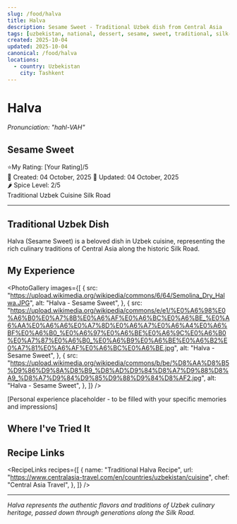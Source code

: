 ```yaml
---
slug: /food/halva
title: Halva
description: Sesame Sweet - Traditional Uzbek dish from Central Asia
tags: [uzbekistan, national, dessert, sesame, sweet, traditional, silk-road]
created: 2025-10-04
updated: 2025-10-04
canonical: /food/halva
locations:
  - country: Uzbekistan
    city: Tashkent
---
```



# Halva

_Pronunciation: "hahl-VAH"_

## Sesame Sweet

<div className="food-rating">
  <span className="star">⭐</span>My Rating: [Your Rating]/5
</div>

<div className="food-metadata">
  <span className="food-date">📅 Created: 04 October, 2025</span>
  <span className="food-date">🔄 Updated: 04 October, 2025</span>
</div>

<div className="spice-level">🌶️ Spice Level: 2/5</div>

<div className="food-tags">
  <span className="food-tag">Traditional</span>
  <span className="food-tag">Uzbek Cuisine</span>
  <span className="food-tag">Silk Road</span>
</div>

---

## Traditional Uzbek Dish

Halva (Sesame Sweet) is a beloved dish in Uzbek cuisine, representing the rich culinary traditions of Central Asia along the historic Silk Road.

## My Experience

<PhotoGallery
  images={[
    {
      src: "https://upload.wikimedia.org/wikipedia/commons/6/64/Semolina_Dry_Halwa.JPG",
      alt: "Halva - Sesame Sweet",
    },
    {
      src: "https://upload.wikimedia.org/wikipedia/commons/e/e1/%E0%A6%98%E0%A6%B0%E0%A7%8B%E0%A6%AF%E0%A6%BC%E0%A6%BE_%E0%A6%AA%E0%A6%A6%E0%A7%8D%E0%A6%A7%E0%A6%A4%E0%A6%BF%E0%A6%B0_%E0%A6%97%E0%A6%BE%E0%A6%9C%E0%A6%B0%E0%A7%87%E0%A6%B0_%E0%A6%B9%E0%A6%BE%E0%A6%B2%E0%A7%81%E0%A6%AF%E0%A6%BC%E0%A6%BE.jpg",
      alt: "Halva - Sesame Sweet",
    },
    {
      src: "https://upload.wikimedia.org/wikipedia/commons/b/be/%D8%AA%D8%B5%D9%86%D9%8A%D8%B9_%D8%AD%D9%84%D8%A7%D9%88%D8%A9_%D8%A7%D9%84%D9%85%D9%88%D9%84%D8%AF2.jpg",
      alt: "Halva - Sesame Sweet",
    },
  ]}
/>

[Personal experience placeholder - to be filled with your specific memories and impressions]

## Where I've Tried It

<MapEmbed
  location="Tashkent, Uzbekistan"
  description="Traditional preparation across Uzbekistan"
/>

## Recipe Links

<RecipeLinks
  recipes={[
    {
      name: "Traditional Halva Recipe",
      url: "https://www.centralasia-travel.com/en/countries/uzbekistan/cuisine",
      chef: "Central Asia Travel",
    },
  ]}
/>

---

_Halva represents the authentic flavors and traditions of Uzbek culinary heritage, passed down through generations along the Silk Road._
